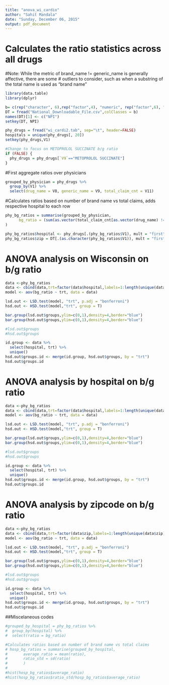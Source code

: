```yaml
---
title: "anova_wi_cardio"
author: "Sahit Mandala"
date: "Sunday, December 06, 2015"
output: pdf_document
---
```

# Calculates the ratio statistics across all drugs

#Note: While the metric of brand_name != generic_name is generally affective, there are some 
# outliers to consider, such as when a substring of the total name is used as "brand name"

```r
library(data.table)
library(dplyr)

b= c(rep("character", 6),rep("factor",4), "numeric", rep("factor",6), "character", "character", "character", "numeric", rep("character",2), "factor", "character", "factor", "character", rep("character", 10), rep("factor", 6))
DT = fread("National_Downloadable_File.csv",colClasses = b)
names(DT)[1] <- c("NPI")
setkey(DT, NPI)

phy_drugs = fread("wi_cardi2.tab", sep="\t", header=FALSE)
hospitals = unique(phy_drugs[, 20])
setkey(phy_drugs,V1)

#Change to focus on METOPROLOL SUCCINATE b/g ratio
if (FALSE) {
  phy_drugs = phy_drugs[`V9`=="METOPROLOL SUCCINATE"]
}

```

#First aggregate ratios over physicians 

```r
grouped_by_physician = phy_drugs %>% 
  group_by(V1) %>%
  select(drug_name = V8, generic_name = V9, total_claim_cnt = V11) 
```


#Calculates ratios based on number of brand name vs total claims, adds respective hospital to each row
```r

phy_bg_ratios = summarise(grouped_by_physician, 
      bg_ratio = (sum(as.vector(total_claim_cnt[as.vector(drug_name) != as.vector(generic_name)]))/sum(as.vector(total_claim_cnt)))
)

phy_bg_ratios$hospital <- phy_drugs[.(phy_bg_ratios$V1), mult = "first"]$V20
phy_bg_ratios$zip = DT[.(as.character(phy_bg_ratios$V1)), mult = "first"]$`Zip Code`
```
# ANOVA analysis on Wisconsin on b/g ratio

```r
data <-phy_bg_ratios
data <- cbind(data,trt=factor(data$hospital,labels=1:length(unique(data$hospital))))
model <- aov(bg_ratio ~ trt, data = data)

lsd.out <- LSD.test(model, "trt", p.adj = "bonferroni")
hsd.out <- HSD.test(model,"trt", group = T)

bar.group(lsd.out$groups,ylim=c(0,1),density=4,border="blue")
bar.group(hsd.out$groups,ylim=c(0,1),density=4,border="blue")

#lsd.out$groups
#hsd.out$groups

id.group <- data %>% 
  select(hospital, trt) %>%
  unique()
hsd.out$groups.id <- merge(id.group, hsd.out$groups, by = "trt")
hsd.out$groups.id

```

# ANOVA analysis by hospital on b/g ratio

```r
data <-phy_bg_ratios
data <- cbind(data,trt=factor(data$hospital,labels=1:length(unique(data$hospital))))
model <- aov(bg_ratio ~ trt, data = data)

lsd.out <- LSD.test(model, "trt", p.adj = "bonferroni")
hsd.out <- HSD.test(model,"trt", group = T)

bar.group(lsd.out$groups,ylim=c(0,1),density=4,border="blue")
bar.group(hsd.out$groups,ylim=c(0,1),density=4,border="blue")

#lsd.out$groups
#hsd.out$groups

id.group <- data %>% 
  select(hospital, trt) %>%
  unique()
hsd.out$groups.id <- merge(id.group, hsd.out$groups, by = "trt")
hsd.out$groups.id

```

# ANOVA analysis by zipcode on b/g ratio

```r
data <-phy_bg_ratios
data <- cbind(data,trt=factor(data$zip,labels=1:length(unique(data$zip))))
model <- aov(bg_ratio ~ trt, data = data)

lsd.out <- LSD.test(model, "trt", p.adj = "bonferroni")
hsd.out <- HSD.test(model,"trt", group = T)

bar.group(lsd.out$groups,ylim=c(0,1),density=4,border="blue")
bar.group(hsd.out$groups,ylim=c(0,1),density=4,border="blue")

#lsd.out$groups
#hsd.out$groups

id.group <- data %>% 
  select(hospital, trt) %>%
  unique()
hsd.out$groups.id <- merge(id.group, hsd.out$groups, by = "trt")
hsd.out$groups.id

```

##Miscelaneous codes
```r
#grouped_by_hospital = phy_bg_ratios %>% 
#  group_by(hospital) %>%
#  select(ratio = bg_ratio) 

#Calculates ratios based on number of brand name vs total claims
# hosp_bg_ratios = summarise(grouped_by_hospital, 
#       average_ratio = mean(ratio),
#       ratio_std = sd(ratio)
#       )
#    
#hist(hosp_bg_ratios$average_ratio)
#hist(hosp_bg_ratios$ratio_std/hosp_bg_ratios$average_ratio)

```


